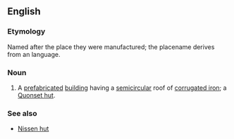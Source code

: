 ==English==

===Etymology===
Named after the place they were manufactured; the placename derives from an {{etyl|alg}} language.

===Noun===
{{en-noun}}

#{{US}} A [[prefabricated]] [[building]] having a [[semicircular]] roof of [[corrugated iron]]; a [[Quonset hut]].

===See also===
*[[Nissen hut]] {{British}}